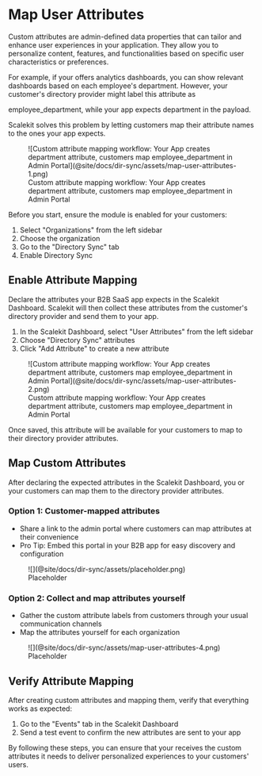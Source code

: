 # Map User Attributes

Custom attributes are admin-defined data properties that can tailor and enhance user experiences in your application.
They allow you to personalize content, features, and functionalities based on specific user characteristics or
preferences.

For example, if your <TermTip jargon="app" /> offers analytics dashboards, you can show relevant dashboards based on
each employee's department. However, your customer's directory provider might label this attribute as

<SimpleCode>employee_department</SimpleCode>, while your app expects <SimpleCode>department</SimpleCode> in the payload.

Scalekit solves this problem by letting customers map their attribute names to the ones your app expects.

<figure>
  ![Custom attribute mapping workflow: Your App creates department attribute, customers map employee_department in Admin
  Portal](@site/docs/dir-sync/assets/map-user-attributes-1.png)
  <figcaption>
    Custom attribute mapping workflow: Your App creates department attribute, customers map employee_department in Admin
    Portal
  </figcaption>
</figure>

Before you start, ensure the <TermTip jargon="Directory Sync" /> module is enabled for your customers:

1. Select "Organizations" from the left sidebar
2. Choose the organization
3. Go to the "Directory Sync" tab
4. Enable Directory Sync

## Enable Attribute Mapping

Declare the attributes your B2B SaaS app expects in the Scalekit Dashboard. Scalekit will then collect these attributes
from the customer's directory provider and send them to your app.

1. In the Scalekit Dashboard, select "User Attributes" from the left sidebar
2. Choose "Directory Sync" attributes
3. Click "Add Attribute" to create a new attribute

<figure>
  ![Custom attribute mapping workflow: Your App creates department attribute, customers map employee_department in Admin
  Portal](@site/docs/dir-sync/assets/map-user-attributes-2.png)
  <figcaption>
    Custom attribute mapping workflow: Your App creates department attribute, customers map employee_department in Admin
    Portal
  </figcaption>
</figure>

Once saved, this attribute will be available for your customers to map to their directory provider attributes.

## Map Custom Attributes

After declaring the expected attributes in the Scalekit Dashboard, you or your customers can map them to the directory
provider attributes.

### Option 1: Customer-mapped attributes

- Share a link to the admin portal where customers can map attributes at their convenience
- Pro Tip: Embed this portal in your B2B app for easy discovery and configuration

<figure>
  ![](@site/docs/dir-sync/assets/placeholder.png)
  <figcaption>Placeholder</figcaption>
</figure>

### Option 2: Collect and map attributes yourself

- Gather the custom attribute labels from customers through your usual communication channels
- Map the attributes yourself for each organization

<figure>
  ![](@site/docs/dir-sync/assets/map-user-attributes-4.png)
  <figcaption>Placeholder</figcaption>
</figure>

## Verify Attribute Mapping

After creating custom attributes and mapping them, verify that everything works as expected:

1. Go to the "Events" tab in the Scalekit Dashboard
2. Send a test event to confirm the new attributes are sent to your app

By following these steps, you can ensure that your <TermTip jargon="B2B app" /> receives the custom attributes it needs
to deliver personalized experiences to your customers' users.
